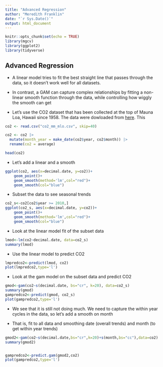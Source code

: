 ```yaml
---
title: "Advanced Regression"
author: "Meredith Franklin"
date: "`r Sys.Date()`"
output: html_document
---
```


```r
knitr::opts_chunk$set(echo = TRUE)
library(mgcv)
library(ggplot2)
library(tidyverse)
```

## Advanced Regression

- A linear model tries to fit the best straight line that passes through the data, so it doesn't work well for all datasets.

- In contrast, a GAM can capture complex relationships by fitting a non-linear smooth function through the data, while controlling how wiggly the smooth can get

- Let's use the CO2 dataset that has been collected at the top of Mauna Loa, Hawaii since 1958. The data were dowloaded from [here](https://gml.noaa.gov/ccgg/trends/). This 

```r
co2 <- read.csv("co2_mm_mlo.csv", skip=40)

co2 <- co2 |>
  mutate(month_year = make_date(co2$year, co2$month)) |>
  rename(co2 = average)

head(co2)
```

- Let's add a linear and a smooth

```r
ggplot(co2, aes(x=decimal.date, y=co2))+
    geom_point()+
    geom_smooth(method='lm',col="red")+
    geom_smooth(col="blue")
```
- Subset the data to see seasonal trends

```r
co2_s<-co2[co2$year >= 2010,]
ggplot(co2_s, aes(x=decimal.date, y=co2))+
    geom_point()+
    geom_smooth(method='lm',col="red")+
    geom_smooth(col="blue")
```
- Look at the linear model fit of the subset data
```r
lmod<-lm(co2~decimal.date, data=co2_s)
summary(lmod)

```
 - Use the linear model to predict CO2
 
 ```r
lmpredco2<-predict(lmod, co2)
plot(lmpredco2,type='l')
```

 - Look at the gam model on the subset data and predict CO2

```r
gmod<-gam(co2~s(decimal.date, bs="cr", k=20), data=co2_s)
summary(gmod)
gampredco2<-predict(gmod, co2_s)
plot(gampredco2,type='l')
```
- We see that it is still not doing much. We need to capture the within year cycles in the data, so let's add a smooth on month

- That is, fit to all data and smoothing date (overall trends) and month (to get within year trends)

```r

gmod2<-gam(co2~s(decimal.date,bs="cr",k=20)+s(month,bs="cc"),data=co2)
summary(gmod2)


gampredco2<-predict.gam(gmod2,co2)
plot(gampredco2,type='l')

```

